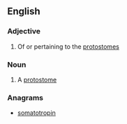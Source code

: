==English==

===Adjective===
{{en-adj}}

# Of or pertaining to the [[protostome]]s

===Noun===
{{en-noun}}

# A [[protostome]]

===Anagrams===
* [[somatotropin#English|somatotropin]]